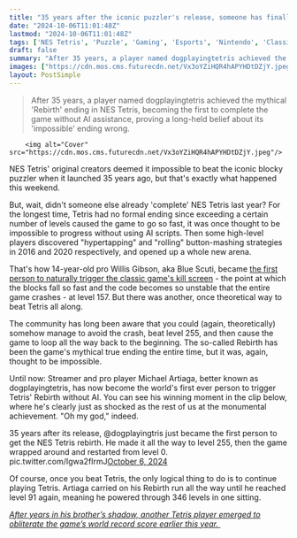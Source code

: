 ```yaml
---
title: "35 years after the iconic puzzler's release, someone has finally beat NES Tetris' 255 levels and achieved 'Rebirth'"
date: "2024-10-06T11:01:48Z"
lastmod: "2024-10-06T11:01:48Z"
tags: ['NES Tetris', 'Puzzle', 'Gaming', 'Esports', 'Nintendo', 'Classic Games']
draft: false
summary: "After 35 years, a player named dogplayingtetris achieved the mythical 'Rebirth' ending in NES Tetris, becoming the first to complete the game without AI assistance, proving a long-held belief about its 'impossible' ending wrong."
images: ["https://cdn.mos.cms.futurecdn.net/Vx3oYZiHQR4hAPYHDtDZjY.jpeg"]
layout: PostSimple
---
```

> After 35 years, a player named dogplayingtetris achieved the mythical 'Rebirth' ending in NES Tetris, becoming the first to complete the game without AI assistance, proving a long-held belief about its 'impossible' ending wrong.


        <img alt="Cover" src="https://cdn.mos.cms.futurecdn.net/Vx3oYZiHQR4hAPYHDtDZjY.jpeg"/>
        
NES Tetris' original creators deemed it impossible to beat the iconic blocky puzzler when it launched 35 years ago, but that's exactly what happened this weekend.

But, wait, didn't someone else already 'complete' NES Tetris last year? For the longest time, Tetris had no formal ending since exceeding a certain number of levels caused the game to go so fast, it was once thought to be impossible to progress without using AI scripts. Then some high-level players discovered "hypertapping" and "rolling" button-mashing strategies in 2016 and 2020 respectively, and opened up a whole new arena. 

That's how 14-year-old pro Willis Gibson, aka Blue Scuti, became [the first person to naturally trigger the classic game's kill screen](https://www.gamesradar.com/a-13-year-old-just-finished-the-34-year-quest-to-beat-tetris-but-now-the-community-is-working-to-reach-the-other-endings/) - the point at which the blocks fall so fast and the code becomes so unstable that the entire game crashes - at level 157. But there was another, once theoretical way to beat Tetris all along. 

The community has long been aware that you could (again, theoretically) somehow manage to avoid the crash, beat level 255, and then cause the game to loop all the way back to the beginning. The so-called Rebirth has been the game's mythical true ending the entire time, but it was, again, thought to be impossible.

Until now: Streamer and pro player Michael Artiaga, better known as dogplayingtetris, has now become the world's first ever person to trigger Tetris' Rebirth without AI. You can see his winning moment in the clip below, where he's clearly just as shocked as the rest of us at the monumental achievement. "Oh my god," indeed.

35 years after its release, @dogplayingtris just became the first person to get the NES Tetris rebirth. He made it all the way to level 255, then the game wrapped around and restarted from level 0. pic.twitter.com/Igwa2fIrmJ[October 6, 2024](https://twitter.com/summoningsalt/status/1842762608627331278)

Of course, once you beat Tetris, the only logical thing to do is to continue playing Tetris. Artiaga carried on his Rebirth run all the way until he reached level 91 again, meaning he powered through 346 levels in one sitting. 

[<em>After years in his brother’s shadow, another Tetris player emerged to obliterate the game’s world record score earlier this year.</em> ](https://www.gamesradar.com/after-years-in-his-little-brothers-shadow-a-young-tetris-pro-has-emerged-to-obliterate-the-games-world-record-score/)
        